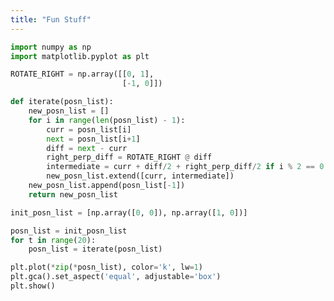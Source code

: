 ```yaml
---
title: "Fun Stuff"
---
```


```python
import numpy as np
import matplotlib.pyplot as plt

ROTATE_RIGHT = np.array([[0, 1], 
                         [-1, 0]])

def iterate(posn_list):
    new_posn_list = []
    for i in range(len(posn_list) - 1):
        curr = posn_list[i]
        next = posn_list[i+1]
        diff = next - curr
        right_perp_diff = ROTATE_RIGHT @ diff
        intermediate = curr + diff/2 + right_perp_diff/2 if i % 2 == 0 else curr + diff/2 - right_perp_diff/2
        new_posn_list.extend([curr, intermediate])
    new_posn_list.append(posn_list[-1])
    return new_posn_list

init_posn_list = [np.array([0, 0]), np.array([1, 0])]

posn_list = init_posn_list
for t in range(20):
    posn_list = iterate(posn_list)

plt.plot(*zip(*posn_list), color='k', lw=1)
plt.gca().set_aspect('equal', adjustable='box')
plt.show()
```